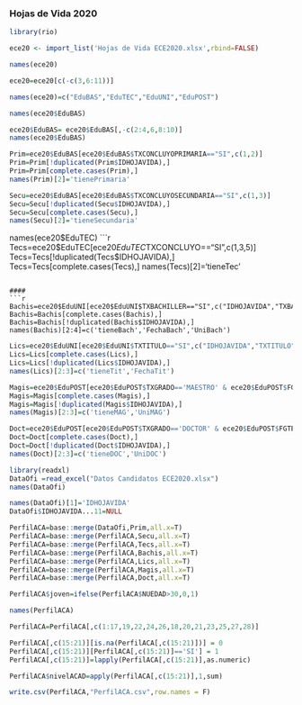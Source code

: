 ### Hojas de Vida 2020

```r
library(rio)

ece20 <- import_list('Hojas de Vida ECE2020.xlsx',rbind=FALSE)
```


```r
names(ece20)
```

```r
ece20=ece20[c(-c(3,6:11))]
```

```r
names(ece20)=c("EduBAS","EduTEC","EduUNI","EduPOST")
```



```r
names(ece20$EduBAS)
```

```r
ece20$EduBAS= ece20$EduBAS[,-c(2:4,6,8:10)]
names(ece20$EduBAS)
```

```r
Prim=ece20$EduBAS[ece20$EduBAS$TXCONCLUYOPRIMARIA=="SI",c(1,2)]
Prim=Prim[!duplicated(Prim$IDHOJAVIDA),]
Prim=Prim[complete.cases(Prim),]
names(Prim)[2]='tienePrimaria'
```

```r
Secu=ece20$EduBAS[ece20$EduBAS$TXCONCLUYOSECUNDARIA=="SI",c(1,3)]
Secu=Secu[!duplicated(Secu$IDHOJAVIDA),]
Secu=Secu[complete.cases(Secu),]
names(Secu)[2]='tieneSecundaria'
```

names(ece20$EduTEC)
```r
Tecs=ece20$EduTEC[ece20$EduTEC$TXCONCLUYO=="SI",c(1,3,5)]
Tecs=Tecs[!duplicated(Tecs$IDHOJAVIDA),]
Tecs=Tecs[complete.cases(Tecs),]
names(Tecs)[2]='tieneTec'
```

####
```r
Bachis=ece20$EduUNI[ece20$EduUNI$TXBACHILLER=="SI",c("IDHOJAVIDA","TXBACHILLER","TXANIOBACHILLER","TXUNIVERSIDAD")]
Bachis=Bachis[complete.cases(Bachis),]
Bachis=Bachis[!duplicated(Bachis$IDHOJAVIDA),]
names(Bachis)[2:4]=c('tieneBach','FechaBach','UniBach')
```


```r
Lics=ece20$EduUNI[ece20$EduUNI$TXTITULO=="SI",c("IDHOJAVIDA","TXTITULO","TXANIOTITULO")]
Lics=Lics[complete.cases(Lics),]
Lics=Lics[!duplicated(Lics$IDHOJAVIDA),]
names(Lics)[2:3]=c('tieneTit','FechaTit')
```

```r
Magis=ece20$EduPOST[ece20$EduPOST$TXGRADO=='MAESTRO' & ece20$EduPOST$FGTENGOPOSGRADO==1,c(7,2,3)]
Magis=Magis[complete.cases(Magis),]
Magis=Magis[!duplicated(Magis$IDHOJAVIDA),]
names(Magis)[2:3]=c('tieneMAG','UniMAG')
```

```r
Doct=ece20$EduPOST[ece20$EduPOST$TXGRADO=='DOCTOR' & ece20$EduPOST$FGTENGOPOSGRADO==1,c(7,2,3)]
Doct=Doct[complete.cases(Doct),]
Doct=Doct[!duplicated(Doct$IDHOJAVIDA),]
names(Doct)[2:3]=c('tieneDOC','UniDOC')
```


```r

library(readxl)
DataOfi =read_excel("Datos Candidatos ECE2020.xlsx")
names(DataOfi)
```


```r
names(DataOfi)[1]='IDHOJAVIDA'
DataOfi$IDHOJAVIDA...11=NULL

```

```r
PerfilACA=base::merge(DataOfi,Prim,all.x=T)
PerfilACA=base::merge(PerfilACA,Secu,all.x=T)
PerfilACA=base::merge(PerfilACA,Tecs,all.x=T)
PerfilACA=base::merge(PerfilACA,Bachis,all.x=T)
PerfilACA=base::merge(PerfilACA,Lics,all.x=T)
PerfilACA=base::merge(PerfilACA,Magis,all.x=T)
PerfilACA=base::merge(PerfilACA,Doct,all.x=T)
```

```r
PerfilACA$joven=ifelse(PerfilACA$NUEDAD>30,0,1)
```

```r
names(PerfilACA)
```

```r
PerfilACA=PerfilACA[,c(1:17,19,22,24,26,18,20,21,23,25,27,28)]
```

```r

PerfilACA[,c(15:21)][is.na(PerfilACA[,c(15:21)])] = 0
PerfilACA[,c(15:21)][PerfilACA[,c(15:21)]=='SI'] = 1
PerfilACA[,c(15:21)]=lapply(PerfilACA[,c(15:21)],as.numeric)
```

```r
PerfilACA$nivelACAD=apply(PerfilACA[,c(15:21)],1,sum)
```
```r
write.csv(PerfilACA,"PerfilACA.csv",row.names = F)
```

